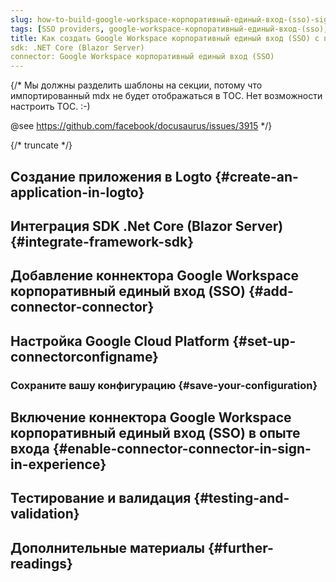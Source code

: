```yaml
---
slug: how-to-build-google-workspace-корпоративный-единый-вход-(sso)-sign-in-with-dotnet-core-blazor-server-and-logto
tags: [SSO providers, google-workspace-корпоративный-единый-вход-(sso), dotnet-core-blazor-server, c#, SAML authentication, enterprise login, SSO login]
title: Как создать Google Workspace корпоративный единый вход (SSO) с помощью .NET Core (Blazor Server)
sdk: .NET Core (Blazor Server)
connector: Google Workspace корпоративный единый вход (SSO)
---
```


{/*
  Мы должны разделить шаблоны на секции, потому что импортированный mdx не будет отображаться в TOC.
  Нет возможности настроить TOC. :-)

  @see https://github.com/facebook/docusaurus/issues/3915
*/}




{/* truncate */}

<Intro connector={connector} sdk=".NET Core (Blazor Server)" link="https://learn.microsoft.com/en-us/aspnet/core/blazor/hosting-models?view=aspnetcore-9.0#blazor-server" />

## Создание приложения в Logto \{#create-an-application-in-logto}

<CreateApplication type="Традиционное веб-приложение" framework=".Net Core (Blazor Server)" />

## Интеграция SDK .Net Core (Blazor Server) \{#integrate-framework-sdk}

<IntegrateSdk />

## Добавление коннектора Google Workspace корпоративный единый вход (SSO) \{#add-connector-connector}

<AddSsoConnector framework=".Net Core (Blazor Server)" />

## Настройка Google Cloud Platform \{#set-up-connectorconfigname}

<ConnectorGuide />

### Сохраните вашу конфигурацию \{#save-your-configuration}

<SaveYourConfiguration connector={connector} />

## Включение коннектора Google Workspace корпоративный единый вход (SSO) в опыте входа \{#enable-connector-connector-in-sign-in-experience}

<EnableSsoConnector />

## Тестирование и валидация \{#testing-and-validation}

<TestingAndValidation connector={connector} sdk=".NET Core (Blazor Server)" />

## Дополнительные материалы \{#further-readings}

<FurtherReadings />
